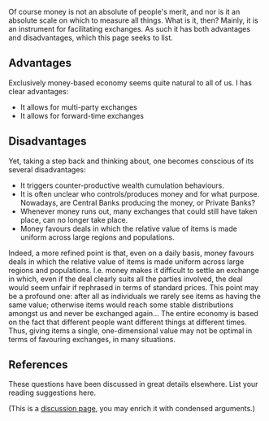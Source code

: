 Of course money is not an absolute of people's merit, and nor is it an absolute scale on which to measure all things. What is it, then? Mainly, it is an instrument for facilitating exchanges. As such it has both advantages and disadvantages, which this page seeks to list. 

== Advantages ==
Exclusively money-based economy seems quite natural to all of us. I has clear advantages:
* It allows for multi-party exchanges
* It allows for forward-time exchanges

== Disadvantages ==
Yet, taking a step back and thinking about, one becomes conscious of its several disadvantages: 
* It triggers counter-productive wealth cumulation behaviours.
* It is often unclear who controls/produces money and for what purpose. Nowadays, are Central Banks producing the money, or Private Banks?
* Whenever money runs out, many exchanges that could still have taken place, can no longer take place.
* Money favours deals in which the relative value of items is made uniform across large regions and populations. 

Indeed, a more refined point is that, even on a daily basis, money favours deals in which the relative value of items is made uniform across large regions and populations. I.e. money makes it difficult to settle an exchange in which, even if the deal clearly suits all the parties involved, the deal would seem unfair if rephrased in terms of standard prices. This point may be a profound one: after all as individuals we rarely see items as having the same value; otherwise items would reach some stable distributions amongst us and never be exchanged again... The entire economy is based on the fact that different people want different things at different times. Thus, giving items a single, one-dimensional value may not be optimal in terms of favouring exchanges, in many situations. 

== References ==
These questions have been discussed in great details elsewhere. List your reading suggestions here.


(This is a [[DiscussionPages|discussion page]], you may enrich it with condensed arguments.)